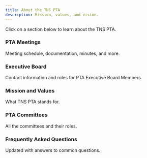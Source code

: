```yaml
---
title: About the TNS PTA
description: Mission, values, and vision.
---
```


Click on a section below to learn about the TNS PTA.

<div className="grid gap-4 mt-6">

<Card href="/docs/about/meetings">

### PTA Meetings

Meeting schedule, documentation, minutes, and more.

</Card>

<Card href="/docs/about/executive-board">

### Executive Board

Contact information and roles for PTA Executive Board Members.

</Card>

<Card href="/docs/about/mission">

### Mission and Values

What TNS PTA stands for.

</Card>

<Card href="/docs/about/committees">

### PTA Committees

All the committees and their roles.

</Card>

<Card href="/docs/about/faqs" disabled>

### Frequently Asked Questions

Updated with answers to common questions.

</Card>

</div>